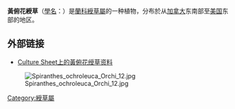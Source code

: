 {{Speciesbox
|image = Spiranthes ochroleuca Orchi 06.jpg
|image_width = 250px
|image_caption = 花序
| display parents=2
|genus = Spiranthes
|species = ochroleuca
|authority = ([[Rydb.|Rydb.]]) [[Rydb.|Rydb.]]
|synonyms =
*''Gyrostachys ochroleuca'' <small>[[Rydb.|Rydb.]]</small> ([[基本异名|基本异名]])
*''Ibidium ochroleucum''  <small>([[Rydb.|Rydb.]]) [[Homer_Doliver_House|House]]</small>
*''Triorchis ochroleuca''  <small>([[Rydb.|Rydb.]]) [[Nieuwl.|Nieuwl.]]</small>
*''Ibidium cernuum'' var. ''ochroleucum''  <small>([[Rydb.|Rydb.]]) [[House|House]]</small>
*''Triorchis cernua'' var. ''ochroleuca''  <small>([[Rydb.|Rydb.]]) [[Farw.|Farw.]]</small>
*''Spiranthes steigeri''  <small>[[Correll|Correll]]</small>
|}}

'''黃俯花綬草'''（[[學名|學名]]：''{{lang|la|Spiranthes ochroleuca}}''）是[[蘭科|蘭科]][[綬草屬|綬草屬]]的一种植物，分布於从[[加拿大|加拿大]]东南部至[[美国|美国]]东部的地区。

==外部链接==
*[http://culturesheet.org/orchidaceae:spiranthes:ochroleuca Culture Sheet上的黃俯花绶草资料]{{dead link|date=2018年5月 |bot=InternetArchiveBot |fix-attempted=yes }}
[[File:Spiranthes_ochroleuca_Orchi_12.jpg|thumb]]

{{commons|Spiranthes ochroleuca}}
{{wikispecies|Spiranthes ochroleuca}}
{{Taxonbar|from=Q7577791}}

[[Category:綬草屬|Category:綬草屬]]


{{plant-stub}}